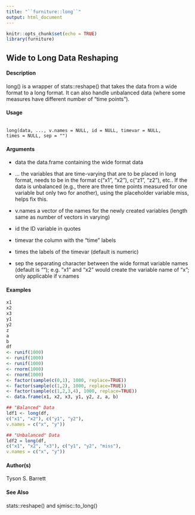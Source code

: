 ```yaml
---
title: "``furniture::long``"
output: html_document
---
```




```r
knitr::opts_chunk$set(echo = TRUE)
library(furniture)
```


## Wide to Long Data Reshaping

#### Description

long() is a wrapper of stats::reshape() that takes the data from a wide format to a long format.
It can also handle unbalanced data (where some measures have different number of "time points").

#### Usage
<pre><code>
long(data, ..., v.names = NULL, id = NULL, timevar = NULL,
times = NULL, sep = "")
</code></pre>

#### Arguments
* data the data.frame containing the wide format data
* ... the variables that are time-varying that are to be placed in long format, needs to be in the format c("x1", "x2"), c("z1", "z2"), etc.. If the data is unbalanced (e.g., there are three time points measured for one variable but only two for another), using the placeholder variable miss, helps fix this.
* v.names a vector of the names for the newly created variables (length same as number of
vectors in varying)

* id the ID variable in quotes
* timevar the column with the "time" labels
* times the labels of the timevar (default is numeric)
* sep the separating character between the wide format variable names (default is ""); e.g. "x1" and "x2" would create the variable name of "x"; only applicable if v.names

#### Examples

```r
x1
x2
x3
y1
y2
z
a
b
df
<- runif(1000)
<- runif(1000)
<- runif(1000)
<- rnorm(1000)
<- rnorm(1000)
<- factor(sample(c(0,1), 1000, replace=TRUE))
<- factor(sample(c(1,2), 1000, replace=TRUE))
<- factor(sample(c(1,2,3,4), 1000, replace=TRUE))
<- data.frame(x1, x2, x3, y1, y2, z, a, b)
```

```r
## "Balanced" Data
ldf1 <- long(df,
c("x1", "x2"), c("y1", "y2"),
v.names = c("x", "y"))
```

```r
## "Unbalanced" Data
ldf2 = long(df,
c("x1", "x2", "x3"), c("y1", "y2", "miss"),
v.names = c("x", "y"))
```
#### Author(s)
Tyson S. Barrett

#### See Also
stats::reshape() and sjmisc::to_long()
